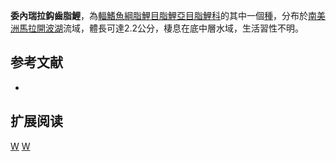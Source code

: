 {{Speciesbox 
| genus = Creagrutus
| species = maracaiboensis
| status = LC
| status_system = IUCN3.1
| authority =  [[Schultz|Schultz]], 1944
| synonyms = *''Creagrutops maracaiboensis''<br /><small>Schultz, 1944</small>
}}
'''委內瑞拉鈎齒脂鯉'''，為[[輻鰭魚綱|輻鰭魚綱]][[脂鯉目|脂鯉目]][[脂鯉亞目|脂鯉亞目]][[脂鯉科|脂鯉科]]的其中一個[[種|種]]，分布於[[南美洲|南美洲]][[馬拉開波湖|馬拉開波湖]]流域，體長可達2.2公分，棲息在底中層水域，生活習性不明。

==参考文献==
{{refbegin}}
*{{FishBase_species|genus=Creagrutus|species=maracaiboensis|year=2014|month=1}}
{{refend}}

== 扩展阅读 ==
{{refbegin}}
{{wikispecies-inline|Creagrutus maracaiboensis|委內瑞拉鈎齒脂鯉}}
{{refend}}
{{Taxonbar|from=Q5508927}}

[[Category:IUCN红色名录无危物种|W]]
[[Category:鈎齒脂鯉屬|W]]


{{魚類小作品}}